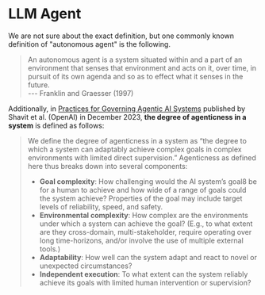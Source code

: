 # LLM Agent

We are not sure about the exact definition, but one commonly known definition of "autonomous agent" is the following.

> An autonomous agent is a system situated within and a part of an environment that senses that environment and acts on it, over time, in pursuit of its own agenda and so as to effect what it senses in the future.<br/>
> --- Franklin and Graesser (1997)

Additionally, in [Practices for Governing Agentic AI Systems](https://openai.com/index/practices-for-governing-agentic-ai-systems/) published by Shavit et al. (OpenAI) in December 2023, **the degree of agenticness in a system** is defined as follows:

> We define the degree of agenticness in a system as “the degree to which a system can adaptably achieve complex goals in complex environments with limited direct supervision.” 
> Agenticness as defined here thus breaks down into several components:
> - **Goal complexity**: How challenging would the AI system’s goal8 be for a human to achieve and how wide of a range of goals could the system achieve? Properties of the goal may include target levels of reliability, speed, and safety.
> - **Environmental complexity**: How complex are the environments under which a system can achieve the goal? (E.g., to what extent are they cross-domain, multi-stakeholder, require operating over long time-horizons, and/or involve the use of multiple external tools.)
> - **Adaptability**: How well can the system adapt and react to novel or unexpected circumstances?
> - **Independent execution**: To what extent can the system reliably achieve its goals with limited human intervention or supervision?
